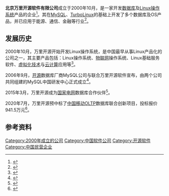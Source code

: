 {{Multiple issues|
{{Notability Unreferenced|time=2020-07-25T01:45:08+00:00}}
{{Refimprove|time=2020-07-25T01:45:08+00:00}}
{{COI|time=2020-08-05T12:42:52+00:00}}
}}
{{Infobox company
| name = 北京万里开源软件有限公司
| name_en = 
| logo = 
| logo_size = 
| logo_caption = 
| image =          
| image_size =
| image_caption =
| native_name = 
| native_name_lang = 
| other_name = 
| traded_as = 
| type = [[子公司|子公司]]
| industry = [[数据库|数据库]]
| foundation = 2000年10月
| founder = 
| location = {{CHN}}[[北京市|北京市]][[朝阳区|朝阳区]][[东三环|东三环]][[建外SOHO|建外SOHO]]
| area_served = 
| key_people = 郑红云<ref>{{cite web |title=北京万里开源软件有限公司-企查查 |url=https://www.qcc.com/cbase/955f8f84304cb2970eb770624b6f46bf |website=diag.qichacha.com |accessdate=2020-07-23 |archive-date=2020-07-23 |archive-url=https://web.archive.org/web/20200723083218/https://www.qcc.com/cbase/955f8f84304cb2970eb770624b6f46bf |dead-url=no }}</ref>
| products = [[Linux|Linux]][[操作系统|操作系统]]
| services = 
| assets = 
| owner = 
| market_value =
| num_employees = 
| parent = 创意信息
| homepage = {{URL|greatopensource.com}}
}}
'''北京万里开源软件有限公司'''成立于2000年10月，是一家开发[[数据库|数据库]]及[[Linux|Linux]][[操作系统|操作系统]]产品的企业<ref>{{cite web |title=[收购]创意信息:关于收购北京万里开源软件有限公司部分股权并增资暨对外投资的公告- CFi.CN 中财网 |url=http://stock.cfi.cn/p20190325002959.html |website=stock.cfi.cn |accessdate=2020-07-23 |archive-date=2020-07-23 |archive-url=https://web.archive.org/web/20200723085945/http://stock.cfi.cn/p20190325002959.html |dead-url=no }}</ref>。其在[[MySQL|MySQL]]、[[TurboLinux|TurboLinux]]的基础上开发了多个数据库及OS产品，并已应用于能源、通信、金融等行业<ref>{{cite web |title=创意信息(300366.SZ)拟收购及增资取得万里开源软件47.73%的股权-股票频道-和讯网 |url=http://hk.stock.hexun.com/2019-03-25/196612621.html |website=hk.stock.hexun.com |accessdate=2020-07-23 |archive-date=2020-07-24 |archive-url=https://web.archive.org/web/20200724083704/http://hk.stock.hexun.com/2019-03-25/196612621.html |dead-url=no }}</ref>。

==发展历史==
2000年10月，万里开源开始开发Linux操作系统，是中国最早从事Linux产品化的公司之一，其主要产品包括：Linux操作系统、[[物联网|物联网]]操作系统、Linux基础服务软件、[[虚拟化技术|虚拟化技术]]与[[云计算|云计算]]应用等<ref>{{cite web |title=重磅！万里开源中标中移动OLTP数据库联合创新项目 |url=http://hn.ifeng.com/a/20200722/14420272_0.shtml |website=hn.ifeng.com |accessdate=2020-07-23 |archive-date=2020-07-23 |archive-url=https://web.archive.org/web/20200723092933/http://hn.ifeng.com/a/20200722/14420272_0.shtml |dead-url=no }}</ref>。

2006年9月，[[开源软件|开源]]数据库厂商MySQL公司与联合万里开源软件宣布，由两个公司共同组建的MySQL中国研发中心正式成立<ref>{{cite web |title=万里开源携手MySQL共建MySQL中国研发中心_软件学园_科技时代_新浪网 |url=https://tech.sina.com.cn/it/2006-09-12/09551131620.shtml |website=tech.sina.com.cn |accessdate=2020-07-23 |archive-date=2020-07-23 |archive-url=https://web.archive.org/web/20200723082222/https://tech.sina.com.cn/it/2006-09-12/09551131620.shtml |dead-url=no }}</ref>。

2015年3月，万里开源成为[[国家电网|国家电网]]数据库合作伙伴<ref>{{cite web |author1=艾玛 |title=信创国产替代核心标的 创意信息靠数据优势角逐千亿级市场_腾讯新闻 |url=https://new.qq.com/omn/20200719/20200719A0PAF100.html |website=new.qq.com |accessdate=2020-07-23 |archive-date=2020-07-23 |archive-url=https://web.archive.org/web/20200723091803/https://new.qq.com/omn/20200719/20200719A0PAF100.html |dead-url=no }}</ref>。

2020年7月，万里开源预中标了[[中国移动|中国移动]][[OLTP|OLTP]]数据库联合创新项目，投标报价941.5万元<ref>{{cite web |title=创意信息子公司预中标941.5万元“中移动OLTP数据库联合创新项目” |url=https://finance.sina.com.cn/roll/2020-07-21/doc-iivhvpwx6564402.shtml |website=finance.sina.com.cn |accessdate=2020-07-23 |date=2020-07-21 |archive-date=2020-07-23 |archive-url=https://web.archive.org/web/20200723082301/https://finance.sina.com.cn/roll/2020-07-21/doc-iivhvpwx6564402.shtml |dead-url=no }}</ref>。

==参考资料==
{{Reflist|2}}


[[Category:2000年成立的公司|Category:2000年成立的公司]]
[[Category:中国软件公司|Category:中国软件公司]]
[[Category:开源软件|Category:开源软件]]
[[Category:中国民营企业|Category:中国民营企业]]